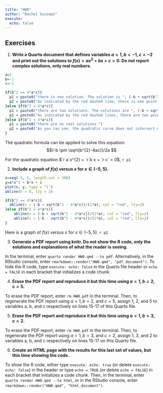 ```yaml
---
title: "HW0"
author: "Rachel Sussman"
execute:
  echo: false
---
```



## Exercises

(@) **Write a Quarto document that defines variables $a=1, b=-1, c=-2$
and print out the solutions to $f(x) = ax^2+bx+c=0$. Do not report complex solutions, only real numbers.**

```r
a=1
b=-1
c=-2

if(b^2 == 4*a*c){
  p1 = paste0("there is one solution. The solution is ", (-b + sqrt(b^2 - 4*a*c))/(2*a), ".")
  p2 = paste0("As indicated by the red dashed line, there is one point where the quadratic curve intersects with the line y=0, at x=", (-b + sqrt(b^2 - 4*a*c))/(2*a), ".")
}else if(b^2 > 4*a*c){
  p1 = paste0("there are two solutions. The solutions are ", (-b + sqrt(b^2 - 4*a*c))/(2*a), " and ", (-b - sqrt(b^2 - 4*a*c))/(2*a), ".")
  p2 = paste0("As indicated by the red dashed lines, there are two points where the quadratic curve intersects with the line y=0, one at x=", (-b + sqrt(b^2 - 4*a*c))/(2*a), " and the other at x=", (-b - sqrt(b^2 - 4*a*c))/(2*a), ".")
}else if(b^2 < 4*a*c){
  p1 = paste0("there are no real solutions.")
  p2 = paste0("As you can see, the quadratic curve does not intersect with the line y=0; hence, there are no solutions")
}
```

The quadratic formula can be applied to solve this equation: $$(-b \pm \sqrt{b^{2}-4ac})/2a $$

For the quadratic equation $`r a`x^{2} + `r b`x + `r c` = 0$, `r p1`

(@) **Include a graph of $f(x)$ versus $x$ for $x \in (-5,5)$.**

```r
x=seq(-5, 5, length.out = 300)
y=a*x^2 + b*x + c
plot(x, y, type = "l")
abline(h = 0, lty = 2)

if(b^2 == 4*a*c){
  abline(v = (-b + sqrt(b^2 - 4*a*c))/(2*a), col = "red", lty=2)
}else if(b^2 > 4*a*c){
    abline(v = (-b + sqrt(b^2 - 4*a*c))/(2*a), col = "red", lty=2)
    abline(v = (-b - sqrt(b^2 - 4*a*c))/(2*a), col = "red", lty=2)
}
```
Here is a graph of $f(x)$ versus $x$ for $x \in (-5,5)$. `r p2`

(@) **Generate a PDF report using knitr. Do not show the R code, only the solutions and explanations of what the reader is seeing.**

In the terminal, enter `quarto render HW0.qmd --to pdf`. Alternatively, in the RStudio console, enter `rmarkdown::render("HW0.qmd", "pdf_document")`. To hide the R code, type `execute: echo: false` in the Quarto file header or  `echo = FALSE` in each bracket that initializes a code chunk.

(@) **Erase the PDF report and reproduce it but this time using $a=1, b=2, c=5$.**

To erase the PDF report, enter `rm HW0.pdf` in the terminal. Then, to regenerate the PDF report using $a=1, b=2$, and $c=5$, assign 1, 2, and 5 to variables a, b, and c respectively on lines 15-17 of this Quarto file.

(@) **Erase the PDF report and reproduce it but this time using $a=1, b=3, c=2$.**

To erase the PDF report, enter `rm HW0.pdf` in the terminal. Then, to regenerate the PDF report using $a=1, b=3$, and $c=2$, assign 1, 3, and 2 to variables a, b, and c respectively on lines 15-17 on this Quarto file.

(@) **Create an HTML page with the results for this last set of values, but this time showing the code.**
 
To show the R code, either type `execute: echo: true` (or delete `execute: echo: false`) in the header or type `echo = TRUE` (or delete `echo = FALSE`) in each bracket that initializes a code chunk. Then, in the terminal, enter `quarto render HW0.qmd --to html`, or in the RStudio console, enter `rmarkdown::render("HW0.qmd", "html_document")`.